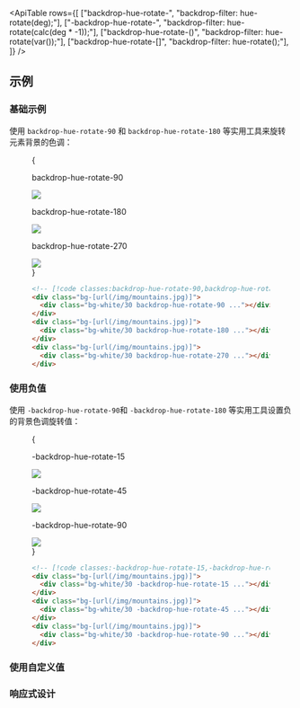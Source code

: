 

<ApiTable
  rows={[
    ["backdrop-hue-rotate-<number>", "backdrop-filter: hue-rotate(<number>deg);"],
    ["-backdrop-hue-rotate-<number>", "backdrop-filter: hue-rotate(calc(<number>deg * -1));"],
    ["backdrop-hue-rotate-(<custom-property>)", "backdrop-filter: hue-rotate(var(<custom-property>));"],
    ["backdrop-hue-rotate-[<value>]", "backdrop-filter: hue-rotate(<value>);"],
  ]}
/>

## 示例

### 基础示例

使用 `backdrop-hue-rotate-90` 和 `backdrop-hue-rotate-180` 等实用工具来旋转元素背景的色调：

<Figure>

<Example padding={false}>
  {
    <div className="flex scroll-p-8 justify-start overflow-scroll sm:block sm:overflow-visible">
      <div className="flex shrink-0 items-center justify-around gap-6 p-8 font-mono font-bold sm:gap-4">
        <div className="flex shrink-0 flex-col items-center">
          <p className="mb-3 text-center font-mono text-xs font-medium text-gray-500 dark:text-gray-400">
            backdrop-hue-rotate-90
          </p>
          <div className="relative">
            <div className="absolute inset-6 size-20 bg-white/30 backdrop-hue-rotate-90"></div>
            <img
              className="size-32 rounded-lg object-cover"
              src="https://images.unsplash.com/photo-1554629947-334ff61d85dc?ixid=MnwxMjA3fDB8MHxwaG90by1wYWdlfHx8fGVufDB8fHx8&ixlib=rb-1.2.1&auto=format&fit=crop&w=1000&h=1000&q=90"
            />
            <div className="absolute inset-0 rounded-lg ring-1 ring-black/10 ring-inset"></div>
          </div>
        </div>
        <div className="flex shrink-0 flex-col items-center">
          <p className="mb-3 text-center font-mono text-xs font-medium text-gray-500 dark:text-gray-400">
            backdrop-hue-rotate-180
          </p>
          <div className="relative">
            <div className="absolute inset-6 size-20 bg-white/30 backdrop-hue-rotate-180"></div>
            <img
              className="size-32 rounded-lg object-cover"
              src="https://images.unsplash.com/photo-1554629947-334ff61d85dc?ixid=MnwxMjA3fDB8MHxwaG90by1wYWdlfHx8fGVufDB8fHx8&ixlib=rb-1.2.1&auto=format&fit=crop&w=1000&h=1000&q=90"
            />
            <div className="absolute inset-0 rounded-lg ring-1 ring-black/10 ring-inset"></div>
          </div>
        </div>
        <div className="flex shrink-0 flex-col items-center">
          <p className="mb-3 text-center font-mono text-xs font-medium text-gray-500 dark:text-gray-400">
            backdrop-hue-rotate-270
          </p>
          <div className="relative">
            <div className="absolute inset-6 size-20 bg-white/30 backdrop-hue-rotate-270"></div>
            <img
              className="size-32 rounded-lg object-cover"
              src="https://images.unsplash.com/photo-1554629947-334ff61d85dc?ixid=MnwxMjA3fDB8MHxwaG90by1wYWdlfHx8fGVufDB8fHx8&ixlib=rb-1.2.1&auto=format&fit=crop&w=1000&h=1000&q=90"
            />
            <div className="absolute inset-0 rounded-lg ring-1 ring-black/10 ring-inset"></div>
          </div>
        </div>
      </div>
    </div>
  }
</Example>

```html
<!-- [!code classes:backdrop-hue-rotate-90,backdrop-hue-rotate-180,backdrop-hue-rotate-270] -->
<div class="bg-[url(/img/mountains.jpg)]">
  <div class="bg-white/30 backdrop-hue-rotate-90 ..."></div>
</div>
<div class="bg-[url(/img/mountains.jpg)]">
  <div class="bg-white/30 backdrop-hue-rotate-180 ..."></div>
</div>
<div class="bg-[url(/img/mountains.jpg)]">
  <div class="bg-white/30 backdrop-hue-rotate-270 ..."></div>
</div>
```

</Figure>

### 使用负值

使用 `-backdrop-hue-rotate-90`和 `-backdrop-hue-rotate-180` 等实用工具设置负的背景色调旋转值：

<Figure>

<Example padding={false}>
  {
    <div className="flex scroll-p-8 justify-start overflow-scroll sm:block sm:overflow-visible">
      <div className="flex shrink-0 items-center justify-around gap-6 p-8 font-mono font-bold sm:gap-4">
        <div className="flex shrink-0 flex-col items-center">
          <p className="mb-3 text-center font-mono text-xs font-medium text-gray-500 dark:text-gray-400">
            -backdrop-hue-rotate-15
          </p>
          <div className="relative">
            <div className="absolute inset-6 size-20 bg-white/30 -backdrop-hue-rotate-15"></div>
            <img
              className="size-32 rounded-lg object-cover"
              src="https://images.unsplash.com/photo-1554629947-334ff61d85dc?ixid=MnwxMjA3fDB8MHxwaG90by1wYWdlfHx8fGVufDB8fHx8&ixlib=rb-1.2.1&auto=format&fit=crop&w=1000&h=1000&q=90"
            />
            <div className="absolute inset-0 rounded-lg ring-1 ring-black/10 ring-inset"></div>
          </div>
        </div>
        <div className="flex shrink-0 flex-col items-center">
          <p className="mb-3 text-center font-mono text-xs font-medium text-gray-500 dark:text-gray-400">
            -backdrop-hue-rotate-45
          </p>
          <div className="relative">
            <div className="absolute inset-6 size-20 bg-white/30 -backdrop-hue-rotate-45"></div>
            <img
              className="size-32 rounded-lg object-cover"
              src="https://images.unsplash.com/photo-1554629947-334ff61d85dc?ixid=MnwxMjA3fDB8MHxwaG90by1wYWdlfHx8fGVufDB8fHx8&ixlib=rb-1.2.1&auto=format&fit=crop&w=1000&h=1000&q=90"
            />
            <div className="absolute inset-0 rounded-lg ring-1 ring-black/10 ring-inset"></div>
          </div>
        </div>
        <div className="flex shrink-0 flex-col items-center">
          <p className="mb-3 text-center font-mono text-xs font-medium text-gray-500 dark:text-gray-400">
            -backdrop-hue-rotate-90
          </p>
          <div className="relative">
            <div className="absolute inset-6 size-20 bg-white/30 -backdrop-hue-rotate-90"></div>
            <img
              className="size-32 rounded-lg object-cover"
              src="https://images.unsplash.com/photo-1554629947-334ff61d85dc?ixid=MnwxMjA3fDB8MHxwaG90by1wYWdlfHx8fGVufDB8fHx8&ixlib=rb-1.2.1&auto=format&fit=crop&w=1000&h=1000&q=90"
            />
            <div className="absolute inset-0 rounded-lg ring-1 ring-black/10 ring-inset"></div>
          </div>
        </div>
      </div>
    </div>
  }
</Example>

```html
<!-- [!code classes:-backdrop-hue-rotate-15,-backdrop-hue-rotate-45,-backdrop-hue-rotate-90] -->
<div class="bg-[url(/img/mountains.jpg)]">
  <div class="bg-white/30 -backdrop-hue-rotate-15 ..."></div>
</div>
<div class="bg-[url(/img/mountains.jpg)]">
  <div class="bg-white/30 -backdrop-hue-rotate-45 ..."></div>
</div>
<div class="bg-[url(/img/mountains.jpg)]">
  <div class="bg-white/30 -backdrop-hue-rotate-90 ..."></div>
</div>
```

</Figure>

### 使用自定义值

<UsingACustomValue
  utility="backdrop-hue-rotate"
  value="3.142rad"
  name="背景色调旋转"
  variable="backdrop-hue-rotation"
/>

### 响应式设计

<ResponsiveDesign
  property="backdrop-filter: hue-rotate()"
  defaultClass="backdrop-hue-rotate-15"
  featuredClass="backdrop-hue-rotate-0"
/>
